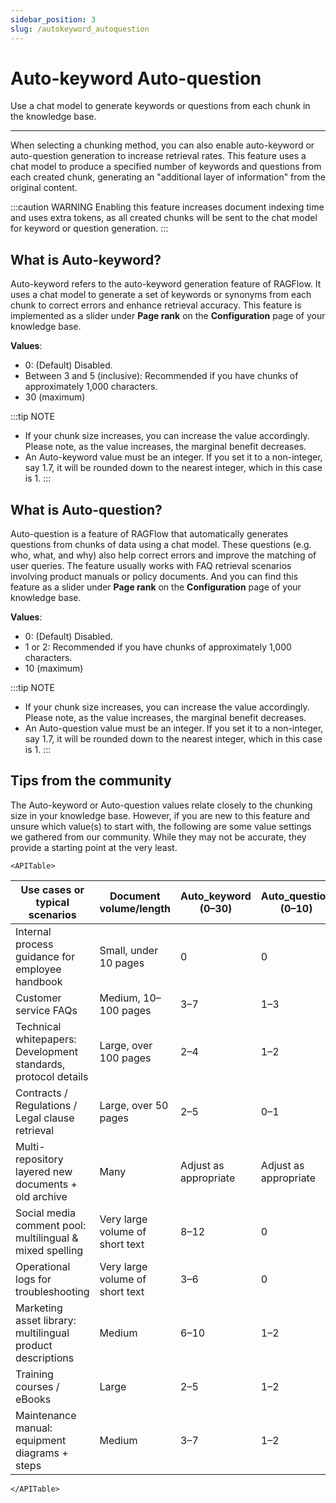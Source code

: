 ```yaml
---
sidebar_position: 3
slug: /autokeyword_autoquestion
---
```


# Auto-keyword Auto-question

Use a chat model to generate keywords or questions from each chunk in the knowledge base.

---

When selecting a chunking method, you can also enable auto-keyword or auto-question generation to increase retrieval rates. This feature uses a chat model to produce a specified number of keywords and questions from each created chunk, generating an "additional layer of information" from the original content.

:::caution WARNING
Enabling this feature increases document indexing time and uses extra tokens, as all created chunks will be sent to the chat model for keyword or question generation.
:::

## What is Auto-keyword?

Auto-keyword refers to the auto-keyword generation feature of RAGFlow. It uses a chat model to generate a set of keywords or synonyms from each chunk to correct errors and enhance retrieval accuracy. This feature is implemented as a slider under **Page rank** on the **Configuration** page of your knowledge base.

**Values**:  

- 0: (Default) Disabled.  
- Between 3 and 5 (inclusive): Recommended if you have chunks of approximately 1,000 characters. 
- 30 (maximum) 

:::tip NOTE
- If your chunk size increases, you can increase the value accordingly. Please note, as the value increases, the marginal benefit decreases. 
- An Auto-keyword value must be an integer. If you set it to a non-integer, say 1.7, it will be rounded down to the nearest integer, which in this case is 1.
:::

## What is Auto-question?

Auto-question is a feature of RAGFlow that automatically generates questions from chunks of data using a chat model. These questions (e.g. who, what, and why) also help correct errors and improve the matching of user queries. The feature usually works with FAQ retrieval scenarios involving product manuals or policy documents. And you can find this feature as a slider under **Page rank** on the **Configuration** page of your knowledge base.

**Values**:

- 0: (Default) Disabled.  
- 1 or 2: Recommended if you have chunks of approximately 1,000 characters.  
- 10 (maximum)

:::tip NOTE
- If your chunk size increases, you can increase the value accordingly. Please note, as the value increases, the marginal benefit decreases. 
- An Auto-question value must be an integer. If you set it to a non-integer, say 1.7, it will be rounded down to the nearest integer, which in this case is 1.
:::

## Tips from the community

The Auto-keyword or Auto-question values relate closely to the chunking size in your knowledge base. However, if you are new to this feature and unsure which value(s) to start with, the following are some value settings we gathered from our community. While they may not be accurate, they provide a starting point at the very least.

```mdx-code-block
<APITable>
```

| Use cases or typical scenarios                                      | Document volume/length          | Auto_keyword (0–30)        | Auto_question (0–10)       |
|---------------------------------------------------------------------|---------------------------------|----------------------------|----------------------------|
| Internal process guidance for employee handbook                     | Small, under 10 pages           | 0                          | 0                          |
| Customer service FAQs                                               | Medium, 10–100 pages            | 3–7                        | 1–3                        |
| Technical whitepapers: Development standards, protocol details      | Large, over 100 pages           | 2–4                        | 1–2                        |
| Contracts / Regulations / Legal clause retrieval                    | Large, over 50 pages            | 2–5                        | 0–1                        |
| Multi-repository layered new documents + old archive                | Many                            | Adjust as appropriate      |Adjust as appropriate       |
| Social media comment pool: multilingual & mixed spelling            | Very large volume of short text | 8–12                       | 0                          |
| Operational logs for troubleshooting                                | Very large volume of short text | 3–6                        | 0                          |
| Marketing asset library: multilingual product descriptions          | Medium                          | 6–10                       | 1–2                        |
| Training courses / eBooks                                           | Large                           | 2–5                        | 1–2                        |
| Maintenance manual: equipment diagrams + steps                      | Medium                          | 3–7                        | 1–2                        |

```mdx-code-block
</APITable>
```
